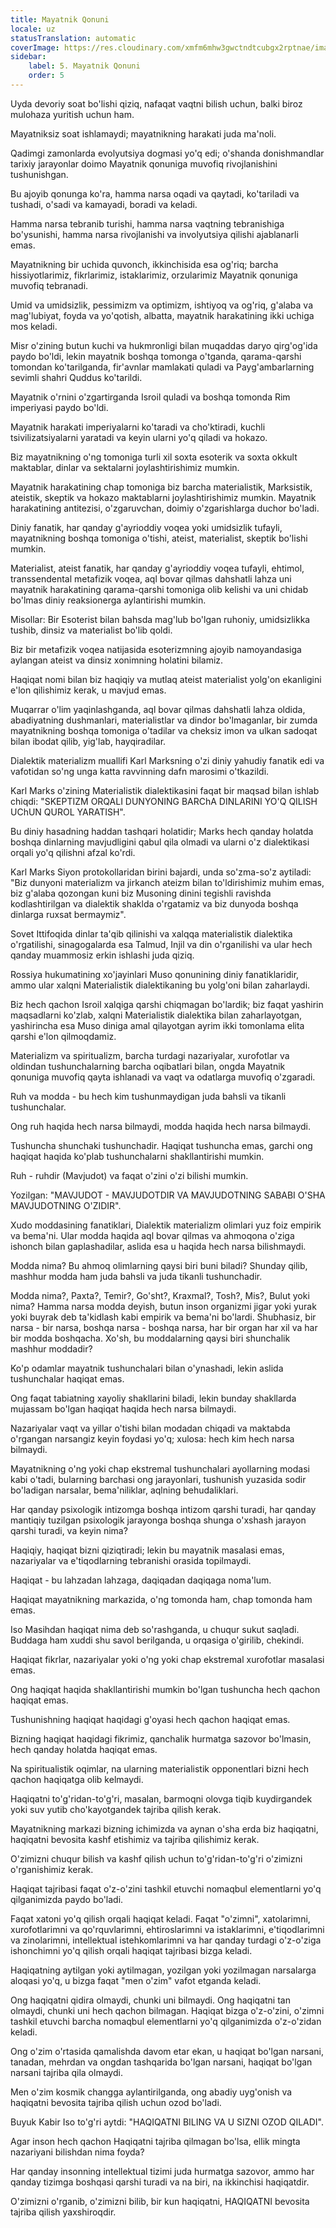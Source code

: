 ```yaml
---
title: Mayatnik Qonuni
locale: uz
statusTranslation: automatic
coverImage: https://res.cloudinary.com/xmfm6mhw3gwctndtcubgx2rptnae/image/upload/v1741354419/small_cover_la_gran_rebelion_28716e29d2.webp
sidebar:
    label: 5. Mayatnik Qonuni
    order: 5
---
```

Uyda devoriy soat bo'lishi qiziq, nafaqat vaqtni bilish uchun, balki biroz mulohaza yuritish uchun ham.

Mayatniksiz soat ishlamaydi; mayatnikning harakati juda ma'noli.

Qadimgi zamonlarda evolyutsiya dogmasi yo'q edi; o'shanda donishmandlar tarixiy jarayonlar doimo Mayatnik qonuniga muvofiq rivojlanishini tushunishgan.

Bu ajoyib qonunga ko'ra, hamma narsa oqadi va qaytadi, ko'tariladi va tushadi, o'sadi va kamayadi, boradi va keladi.

Hamma narsa tebranib turishi, hamma narsa vaqtning tebranishiga bo'ysunishi, hamma narsa rivojlanishi va involyutsiya qilishi ajablanarli emas.

Mayatnikning bir uchida quvonch, ikkinchisida esa og'riq; barcha hissiyotlarimiz, fikrlarimiz, istaklarimiz, orzularimiz Mayatnik qonuniga muvofiq tebranadi.

Umid va umidsizlik, pessimizm va optimizm, ishtiyoq va og'riq, g'alaba va mag'lubiyat, foyda va yo'qotish, albatta, mayatnik harakatining ikki uchiga mos keladi.

Misr o'zining butun kuchi va hukmronligi bilan muqaddas daryo qirg'og'ida paydo bo'ldi, lekin mayatnik boshqa tomonga o'tganda, qarama-qarshi tomondan ko'tarilganda, fir'avnlar mamlakati quladi va Payg'ambarlarning sevimli shahri Quddus ko'tarildi.

Mayatnik o'rnini o'zgartirganda Isroil quladi va boshqa tomonda Rim imperiyasi paydo bo'ldi.

Mayatnik harakati imperiyalarni ko'taradi va cho'ktiradi, kuchli tsivilizatsiyalarni yaratadi va keyin ularni yo'q qiladi va hokazo.

Biz mayatnikning o'ng tomoniga turli xil soxta esoterik va soxta okkult maktablar, dinlar va sektalarni joylashtirishimiz mumkin.

Mayatnik harakatining chap tomoniga biz barcha materialistik, Marksistik, ateistik, skeptik va hokazo maktablarni joylashtirishimiz mumkin. Mayatnik harakatining antitezisi, o'zgaruvchan, doimiy o'zgarishlarga duchor bo'ladi.

Diniy fanatik, har qanday g'ayrioddiy voqea yoki umidsizlik tufayli, mayatnikning boshqa tomoniga o'tishi, ateist, materialist, skeptik bo'lishi mumkin.

Materialist, ateist fanatik, har qanday g'ayrioddiy voqea tufayli, ehtimol, transsendental metafizik voqea, aql bovar qilmas dahshatli lahza uni mayatnik harakatining qarama-qarshi tomoniga olib kelishi va uni chidab bo'lmas diniy reaksionerga aylantirishi mumkin.

Misollar: Bir Esoterist bilan bahsda mag'lub bo'lgan ruhoniy, umidsizlikka tushib, dinsiz va materialist bo'lib qoldi.

Biz bir metafizik voqea natijasida esoterizmning ajoyib namoyandasiga aylangan ateist va dinsiz xonimning holatini bilamiz.

Haqiqat nomi bilan biz haqiqiy va mutlaq ateist materialist yolg'on ekanligini e'lon qilishimiz kerak, u mavjud emas.

Muqarrar o'lim yaqinlashganda, aql bovar qilmas dahshatli lahza oldida, abadiyatning dushmanlari, materialistlar va dindor bo'lmaganlar, bir zumda mayatnikning boshqa tomoniga o'tadilar va cheksiz imon va ulkan sadoqat bilan ibodat qilib, yig'lab, hayqiradilar.

Dialektik materializm muallifi Karl Marksning o'zi diniy yahudiy fanatik edi va vafotidan so'ng unga katta ravvinning dafn marosimi o'tkazildi.

Karl Marks o'zining Materialistik dialektikasini faqat bir maqsad bilan ishlab chiqdi: "SKEPTIZM ORQALI DUNYONING BARChA DINLARINI YO'Q QILISH UChUN QUROL YARATISH".

Bu diniy hasadning haddan tashqari holatidir; Marks hech qanday holatda boshqa dinlarning mavjudligini qabul qila olmadi va ularni o'z dialektikasi orqali yo'q qilishni afzal ko'rdi.

Karl Marks Siyon protokollaridan birini bajardi, unda so'zma-so'z aytiladi: "Biz dunyoni materializm va jirkanch ateizm bilan to'ldirishimiz muhim emas, biz g'alaba qozongan kuni biz Musoning dinini tegishli ravishda kodlashtirilgan va dialektik shaklda o'rgatamiz va biz dunyoda boshqa dinlarga ruxsat bermaymiz".

Sovet Ittifoqida dinlar ta'qib qilinishi va xalqqa materialistik dialektika o'rgatilishi, sinagogalarda esa Talmud, Injil va din o'rganilishi va ular hech qanday muammosiz erkin ishlashi juda qiziq.

Rossiya hukumatining xo'jayinlari Muso qonunining diniy fanatiklaridir, ammo ular xalqni Materialistik dialektikaning bu yolg'oni bilan zaharlaydi.

Biz hech qachon Isroil xalqiga qarshi chiqmagan bo'lardik; biz faqat yashirin maqsadlarni ko'zlab, xalqni Materialistik dialektika bilan zaharlayotgan, yashirincha esa Muso diniga amal qilayotgan ayrim ikki tomonlama elita qarshi e'lon qilmoqdamiz.

Materializm va spiritualizm, barcha turdagi nazariyalar, xurofotlar va oldindan tushunchalarning barcha oqibatlari bilan, ongda Mayatnik qonuniga muvofiq qayta ishlanadi va vaqt va odatlarga muvofiq o'zgaradi.

Ruh va modda - bu hech kim tushunmaydigan juda bahsli va tikanli tushunchalar.

Ong ruh haqida hech narsa bilmaydi, modda haqida hech narsa bilmaydi.

Tushuncha shunchaki tushunchadir. Haqiqat tushuncha emas, garchi ong haqiqat haqida ko'plab tushunchalarni shakllantirishi mumkin.

Ruh - ruhdir (Mavjudot) va faqat o'zini o'zi bilishi mumkin.

Yozilgan: "MAVJUDOT - MAVJUDOTDIR VA MAVJUDOTNING SABABI O'SHA MAVJUDOTNING O'ZIDIR".

Xudo moddasining fanatiklari, Dialektik materializm olimlari yuz foiz empirik va bema'ni. Ular modda haqida aql bovar qilmas va ahmoqona o'ziga ishonch bilan gaplashadilar, aslida esa u haqida hech narsa bilishmaydi.

Modda nima? Bu ahmoq olimlarning qaysi biri buni biladi? Shunday qilib, mashhur modda ham juda bahsli va juda tikanli tushunchadir.

Modda nima?, Paxta?, Temir?, Go'sht?, Kraxmal?, Tosh?, Mis?, Bulut yoki nima? Hamma narsa modda deyish, butun inson organizmi jigar yoki yurak yoki buyrak deb ta'kidlash kabi empirik va bema'ni bo'lardi. Shubhasiz, bir narsa - bir narsa, boshqa narsa - boshqa narsa, har bir organ har xil va har bir modda boshqacha. Xo'sh, bu moddalarning qaysi biri shunchalik mashhur moddadir?

Ko'p odamlar mayatnik tushunchalari bilan o'ynashadi, lekin aslida tushunchalar haqiqat emas.

Ong faqat tabiatning xayoliy shakllarini biladi, lekin bunday shakllarda mujassam bo'lgan haqiqat haqida hech narsa bilmaydi.

Nazariyalar vaqt va yillar o'tishi bilan modadan chiqadi va maktabda o'rgangan narsangiz keyin foydasi yo'q; xulosa: hech kim hech narsa bilmaydi.

Mayatnikning o'ng yoki chap ekstremal tushunchalari ayollarning modasi kabi o'tadi, bularning barchasi ong jarayonlari, tushunish yuzasida sodir bo'ladigan narsalar, bema'niliklar, aqlning behudaliklari.

Har qanday psixologik intizomga boshqa intizom qarshi turadi, har qanday mantiqiy tuzilgan psixologik jarayonga boshqa shunga o'xshash jarayon qarshi turadi, va keyin nima?

Haqiqiy, haqiqat bizni qiziqtiradi; lekin bu mayatnik masalasi emas, nazariyalar va e'tiqodlarning tebranishi orasida topilmaydi.

Haqiqat - bu lahzadan lahzaga, daqiqadan daqiqaga noma'lum.

Haqiqat mayatnikning markazida, o'ng tomonda ham, chap tomonda ham emas.

Iso Masihdan haqiqat nima deb so'rashganda, u chuqur sukut saqladi. Buddaga ham xuddi shu savol berilganda, u orqasiga o'girilib, chekindi.

Haqiqat fikrlar, nazariyalar yoki o'ng yoki chap ekstremal xurofotlar masalasi emas.

Ong haqiqat haqida shakllantirishi mumkin bo'lgan tushuncha hech qachon haqiqat emas.

Tushunishning haqiqat haqidagi g'oyasi hech qachon haqiqat emas.

Bizning haqiqat haqidagi fikrimiz, qanchalik hurmatga sazovor bo'lmasin, hech qanday holatda haqiqat emas.

Na spiritualistik oqimlar, na ularning materialistik opponentlari bizni hech qachon haqiqatga olib kelmaydi.

Haqiqatni to'g'ridan-to'g'ri, masalan, barmoqni olovga tiqib kuydirgandek yoki suv yutib cho'kayotgandek tajriba qilish kerak.

Mayatnikning markazi bizning ichimizda va aynan o'sha erda biz haqiqatni, haqiqatni bevosita kashf etishimiz va tajriba qilishimiz kerak.

O'zimizni chuqur bilish va kashf qilish uchun to'g'ridan-to'g'ri o'zimizni o'rganishimiz kerak.

Haqiqat tajribasi faqat o'z-o'zini tashkil etuvchi nomaqbul elementlarni yo'q qilganimizda paydo bo'ladi.

Faqat xatoni yo'q qilish orqali haqiqat keladi. Faqat "o'zimni", xatolarimni, xurofotlarimni va qo'rquvlarimni, ehtiroslarimni va istaklarimni, e'tiqodlarimni va zinolarimni, intellektual istehkomlarimni va har qanday turdagi o'z-o'ziga ishonchimni yo'q qilish orqali haqiqat tajribasi bizga keladi.

Haqiqatning aytilgan yoki aytilmagan, yozilgan yoki yozilmagan narsalarga aloqasi yo'q, u bizga faqat "men o'zim" vafot etganda keladi.

Ong haqiqatni qidira olmaydi, chunki uni bilmaydi. Ong haqiqatni tan olmaydi, chunki uni hech qachon bilmagan. Haqiqat bizga o'z-o'zini, o'zimni tashkil etuvchi barcha nomaqbul elementlarni yo'q qilganimizda o'z-o'zidan keladi.

Ong o'zim o'rtasida qamalishda davom etar ekan, u haqiqat bo'lgan narsani, tanadan, mehrdan va ongdan tashqarida bo'lgan narsani, haqiqat bo'lgan narsani tajriba qila olmaydi.

Men o'zim kosmik changga aylantirilganda, ong abadiy uyg'onish va haqiqatni bevosita tajriba qilish uchun ozod bo'ladi.

Buyuk Kabir Iso to'g'ri aytdi: "HAQIQATNI BILING VA U SIZNI OZOD QILADI".

Agar inson hech qachon Haqiqatni tajriba qilmagan bo'lsa, ellik mingta nazariyani bilishdan nima foyda?

Har qanday insonning intellektual tizimi juda hurmatga sazovor, ammo har qanday tizimga boshqasi qarshi turadi va na biri, na ikkinchisi haqiqatdir.

O'zimizni o'rganib, o'zimizni bilib, bir kun haqiqatni, HAQIQATNI bevosita tajriba qilish yaxshiroqdir.
